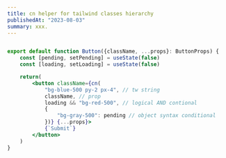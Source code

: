 ```yaml
---
title: cn helper for tailwind classes hierarchy
publishedAt: "2023-08-03"
summary: xxx.
---
```


```jsx

export default function Button({className, ...props}: ButtonProps) {
    const [pending, setPending] = useState(false)
    const [loading, setLoading] = useState(false)

    return(
        <button className={cn(
            "bg-blue-500 py-2 px-4", // tw string
            className, // prop
            loading && "bg-red-500", // logical AND contional
            {
                "bg-gray-500": pending // object syntax conditional
            })} {...props}>
            {`Submit`}
        </button>
    )
}
```
